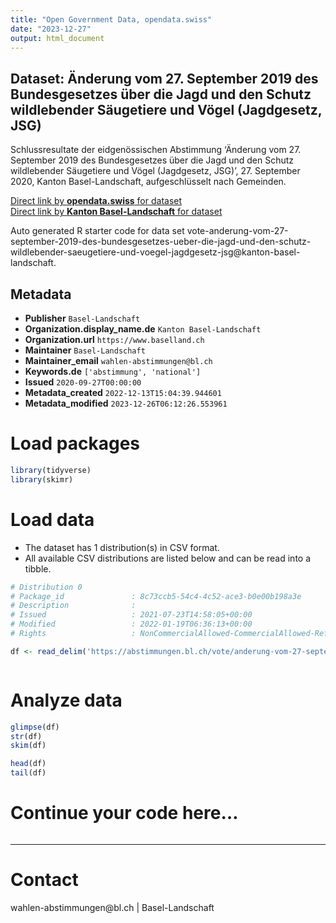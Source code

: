 ```yaml
---
title: "Open Government Data, opendata.swiss"
date: "2023-12-27"
output: html_document
---
```


## Dataset: Änderung vom 27. September 2019 des Bundesgesetzes über die Jagd und den Schutz wildlebender Säugetiere und Vögel (Jagdgesetz, JSG)

Schlussresultate der eidgenössischen Abstimmung 'Änderung vom 27. September 2019 des Bundesgesetzes über die Jagd und den Schutz wildlebender Säugetiere und Vögel (Jagdgesetz, JSG)', 27. September 2020, Kanton Basel-Landschaft, aufgeschlüsselt nach Gemeinden.

[Direct link by **opendata.swiss** for dataset](https://opendata.swiss/de/dataset/anderung-vom-27-september-2019-des-bundesgesetzes-uber-die-jagd-und-den-schutz-wildlebender-sau1)<br>
[Direct link by **Kanton Basel-Landschaft** for dataset](https://abstimmungen.bl.ch/vote/anderung-vom-27-september-2019-des-bundesgesetzes-ueber-die-jagd-und-den-schutz-wildlebender-saeugetiere-und-voegel-jagdgesetz-jsg/data)

Auto generated R starter code for data set vote-anderung-vom-27-september-2019-des-bundesgesetzes-ueber-die-jagd-und-den-schutz-wildlebender-saeugetiere-und-voegel-jagdgesetz-jsg@kanton-basel-landschaft.

## Metadata

- **Publisher** `Basel-Landschaft`
- **Organization.display_name.de** `Kanton Basel-Landschaft`
- **Organization.url** `https://www.baselland.ch`
- **Maintainer** `Basel-Landschaft`
- **Maintainer_email** `wahlen-abstimmungen@bl.ch`
- **Keywords.de** `['abstimmung', 'national']`
- **Issued** `2020-09-27T00:00:00`
- **Metadata_created** `2022-12-13T15:04:39.944601`
- **Metadata_modified** `2023-12-26T06:12:26.553961`


# Load packages

```r

library(tidyverse)
library(skimr)

```

# Load data

-   The dataset has 1 distribution(s) in CSV format.
-   All available CSV distributions are listed below and can be read into a tibble.

```r

# Distribution 0
# Package_id               : 8c73ccb5-54c4-4c52-ace3-b0e00b198a3e
# Description              : 
# Issued                   : 2021-07-23T14:58:05+00:00
# Modified                 : 2022-01-19T06:36:13+00:00
# Rights                   : NonCommercialAllowed-CommercialAllowed-ReferenceRequired

df <- read_delim('https://abstimmungen.bl.ch/vote/anderung-vom-27-september-2019-des-bundesgesetzes-ueber-die-jagd-und-den-schutz-wildlebender-saeugetiere-und-voegel-jagdgesetz-jsg/data-csv')



```

# Analyze data

```r

glimpse(df)
str(df)
skim(df)

head(df)
tail(df)

```

# Continue your code here...

```r

```

------------------------------------------------------------------------

# Contact

wahlen-abstimmungen@bl.ch | Basel-Landschaft
